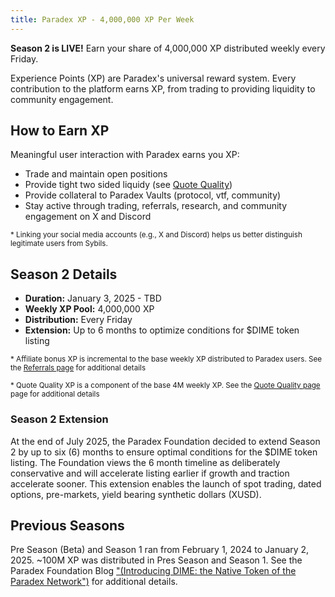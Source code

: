 ```yaml
---
title: Paradex XP - 4,000,000 XP Per Week
---
```


**Season 2 is LIVE!** Earn your share of 4,000,000 XP distributed weekly every Friday.

Experience Points (XP) are Paradex's universal reward system. Every contribution to the platform earns XP, from trading to providing liquidity to community engagement.

## How to Earn XP

Meaningful user interaction with Paradex earns you XP:

- Trade and maintain open positions
- Provide tight two sided liquidy (see [Quote Quality](./quote-quality))
- Provide collateral to Paradex Vaults (protocol, vtf, community)
- Stay active through trading, referrals, research, and community engagement on X and Discord

<sub>* Linking your social media accounts (e.g., X and Discord) helps us better distinguish legitimate users from Sybils. </sub>

## Season 2 Details

- **Duration:** January 3, 2025 - TBD
- **Weekly XP Pool:** 4,000,000 XP
- **Distribution:** Every Friday
- **Extension:** Up to 6 months to optimize conditions for $DIME token listing

<sub>* Affiliate bonus XP is incremental to the base weekly XP distributed to Paradex users. See the [Referrals page](./referral-program) for additional details </sub>

<sub>* Quote Quality XP is a component of the base 4M weekly XP. See the [Quote Quality page](./quote-quality) page for additional details </sub>

### Season 2 Extension

At the end of July 2025, the Paradex Foundation decided to extend Season 2 by up to six (6) months to ensure optimal conditions for the $DIME token listing.  The Foundation views the 6 month timeline as deliberately conservative and will accelerate listing earlier if growth and traction accelerate sooner. This extension enables the launch of spot trading, dated options, pre-markets, yield bearing synthetic dollars (XUSD).


## Previous Seasons

Pre Season (Beta) and Season 1 ran from February 1, 2024 to January 2, 2025. ~100M XP was distributed in Pres Season and Season 1. See the Paradex Foundation Blog ["(Introducing DIME: the Native Token of the Paradex Network")](https://www.paradex.foundation/blog/introducing-dime-the-native-token-of-the-paradex-network) for additional details.
